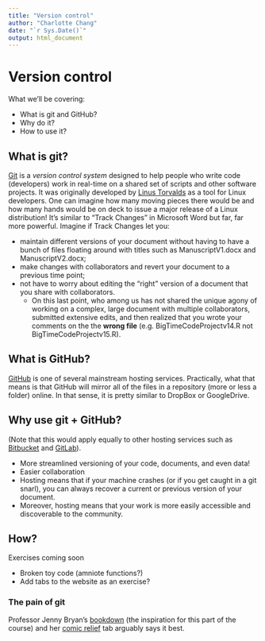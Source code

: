 ```yaml
---
title: "Version control"
author: "Charlotte Chang"
date: "`r Sys.Date()`"
output: html_document
---
```


# Version control

What we'll be covering:

- What is git and GitHub?
- Why do it?
- How to use it?

## What is git?

[Git](http://git-scm.com/) is a *version control system* designed to help people who write code (developers) work in real-time on a shared set of scripts and other software projects. It was originally developed by [Linus Torvalds](https://www.linuxfoundation.org/blog/2015/04/10-years-of-git-an-interview-with-git-creator-linus-torvalds/) as a tool for Linux developers. One can imagine how many moving pieces there would be and how many hands would be on deck to issue a major release of a Linux distribution! It's similar to "Track Changes" in Microsoft Word but far, far more powerful. Imagine if Track Changes let you:

* maintain different versions of your document without having to have a bunch of files floating around with titles such as ManuscriptV1.docx and ManuscriptV2.docx;
* make changes with collaborators and revert your document to a previous time point;
* not have to worry about editing the "right" version of a document that you share with collaborators.
    + On this last point, who among us has not shared the unique agony of working on a complex, large document with multiple collaborators, submitted extensive edits, and then realized that you wrote your comments on the the **wrong file** (e.g. BigTimeCodeProjectv14.R not BigTimeCodeProjectv15.R).

## What is GitHub?

[GitHub](https://github.com/) is one of several mainstream hosting services. Practically, what that means is that GitHub will mirror all of the files in a repository (more or less a folder) online. In that sense, it is pretty similar to DropBox or GoogleDrive.

## Why use git + GitHub?

(Note that this would apply equally to other hosting services such as [Bitbucket](https://bitbucket.org/) and [GitLab](https://about.gitlab.com/)).

* More streamlined versioning of your code, documents, and even data!
* Easier collaboration
* Hosting means that if your machine crashes (or if you get caught in a git snarl), you can always recover a current or previous version of your document.
* Moreover, hosting means that your work is more easily accessible and discoverable to the community.

## How?

Exercises coming soon

* Broken toy code (amniote functions?)
* Add tabs to the website as an exercise?

### The pain of git

Professor Jenny Bryan's [bookdown](http://happygitwithr.com/big-picture.html) (the inspiration for this part of the course) and her [comic relief](http://happygitwithr.com/rmd-test-drive.html) tab arguably says it best.
